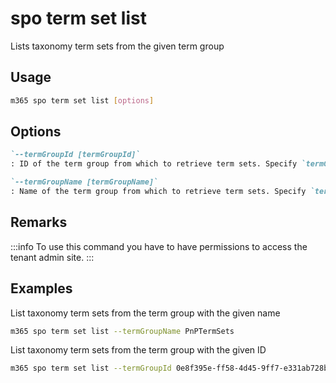 
# spo term set list

Lists taxonomy term sets from the given term group

## Usage

```sh
m365 spo term set list [options]
```

## Options

```md defintion-list
`--termGroupId [termGroupId]`
: ID of the term group from which to retrieve term sets. Specify `termGroupName` or `termGroupId` but not both

`--termGroupName [termGroupName]`
: Name of the term group from which to retrieve term sets. Specify `termGroupName` or `termGroupId` but not both
```

<Global />

## Remarks

:::info
To use this command you have to have permissions to access the tenant admin site.
:::

## Examples

List taxonomy term sets from the term group with the given name

```sh
m365 spo term set list --termGroupName PnPTermSets
```

List taxonomy term sets from the term group with the given ID

```sh
m365 spo term set list --termGroupId 0e8f395e-ff58-4d45-9ff7-e331ab728beb
```
